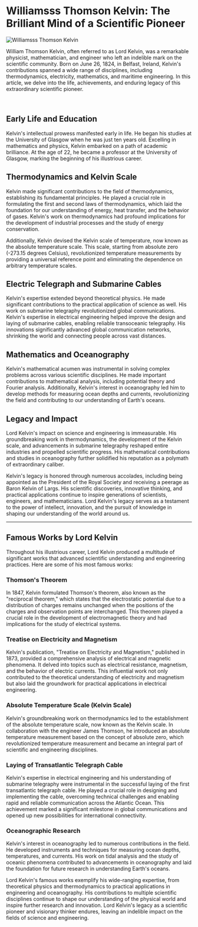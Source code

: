 
# Williamsss Thomson Kelvin: The Brilliant Mind of a Scientific Pioneer

<Image
  src={kelvin_img}
  alt="Williamsss Thomson Kelvin"
  className="float-left mr-4 mb-4 w-1/2 rounded-md"
  width={500}
  height={500}
/>

William Thomson Kelvin, often referred to as Lord Kelvin, was a remarkable physicist,
mathematician, and engineer who left an indelible mark on the scientific community.
Born on June 26, 1824, in Belfast, Ireland, Kelvin's contributions spanned a wide
range of disciplines, including thermodynamics, electricity, mathematics, and maritime
engineering. In this article, we delve into the life, achievements, and enduring
legacy of this extraordinary scientific pioneer.

<br className="clear-both" />

## Early Life and Education

Kelvin's intellectual prowess manifested early in life. He began his studies at the University of Glasgow when he was just ten years old. Excelling in mathematics and physics, Kelvin embarked on a path of academic brilliance. At the age of 22, he became a professor at the University of Glasgow, marking the beginning of his illustrious career.

## Thermodynamics and Kelvin Scale

Kelvin made significant contributions to the field of thermodynamics, establishing its fundamental principles. He played a crucial role in formulating the first and second laws of thermodynamics, which laid the foundation for our understanding of energy, heat transfer, and the behavior of gases. Kelvin's work on thermodynamics had profound implications for the development of industrial processes and the study of energy conservation.

Additionally, Kelvin devised the Kelvin scale of temperature, now known as the absolute temperature scale. This scale, starting from absolute zero (-273.15 degrees Celsius), revolutionized temperature measurements by providing a universal reference point and eliminating the dependence on arbitrary temperature scales.

## Electric Telegraph and Submarine Cables

Kelvin's expertise extended beyond theoretical physics. He made significant contributions to the practical application of science as well. His work on submarine telegraphy revolutionized global communications. Kelvin's expertise in electrical engineering helped improve the design and laying of submarine cables, enabling reliable transoceanic telegraphy. His innovations significantly advanced global communication networks, shrinking the world and connecting people across vast distances.

## Mathematics and Oceanography

Kelvin's mathematical acumen was instrumental in solving complex problems across various scientific disciplines. He made important contributions to mathematical analysis, including potential theory and Fourier analysis. Additionally, Kelvin's interest in oceanography led him to develop methods for measuring ocean depths and currents, revolutionizing the field and contributing to our understanding of Earth's oceans.

## Legacy and Impact

Lord Kelvin's impact on science and engineering is immeasurable. His groundbreaking work in thermodynamics, the development of the Kelvin scale, and advancements in submarine telegraphy reshaped entire industries and propelled scientific progress. His mathematical contributions and studies in oceanography further solidified his reputation as a polymath of extraordinary caliber.

Kelvin's legacy is honored through numerous accolades, including being appointed as the President of the Royal Society and receiving a peerage as Baron Kelvin of Largs. His scientific discoveries, innovative thinking, and practical applications continue to inspire generations of scientists, engineers, and mathematicians. Lord Kelvin's legacy serves as a testament to the power of intellect, innovation, and the pursuit of knowledge in shaping our understanding of the world around us.

---

## Famous Works by Lord Kelvin

Throughout his illustrious career, Lord Kelvin produced a multitude of significant works that advanced scientific understanding and engineering practices. Here are some of his most famous works:

### Thomson's Theorem

In 1847, Kelvin formulated Thomson's theorem, also known as the "reciprocal theorem," which states that the electrostatic potential due to a distribution of charges remains unchanged when the positions of the charges and observation points are interchanged. This theorem played a crucial role in the development of electromagnetic theory and had implications for the study of electrical systems.

### Treatise on Electricity and Magnetism

Kelvin's publication, "Treatise on Electricity and Magnetism," published in 1873, provided a comprehensive analysis of electrical and magnetic phenomena. It delved into topics such as electrical resistance, magnetism, and the behavior of electric currents. This influential work not only contributed to the theoretical understanding of electricity and magnetism but also laid the groundwork for practical applications in electrical engineering.

### Absolute Temperature Scale (Kelvin Scale)

Kelvin's groundbreaking work on thermodynamics led to the establishment of the absolute temperature scale, now known as the Kelvin scale. In collaboration with the engineer James Thomson, he introduced an absolute temperature measurement based on the concept of absolute zero, which revolutionized temperature measurement and became an integral part of scientific and engineering disciplines.

### Laying of Transatlantic Telegraph Cable

Kelvin's expertise in electrical engineering and his understanding of submarine telegraphy were instrumental in the successful laying of the first transatlantic telegraph cable. He played a crucial role in designing and implementing the cable, overcoming technical challenges and enabling rapid and reliable communication across the Atlantic Ocean. This achievement marked a significant milestone in global communications and opened up new possibilities for international connectivity.

### Oceanographic Research

Kelvin's interest in oceanography led to numerous contributions in the field. He developed instruments and techniques for measuring ocean depths, temperatures, and currents. His work on tidal analysis and the study of oceanic phenomena contributed to advancements in oceanography and laid the foundation for future research in understanding Earth's oceans.

Lord Kelvin's famous works exemplify his wide-ranging expertise, from theoretical physics and thermodynamics to practical applications in engineering and oceanography. His contributions to multiple scientific disciplines continue to shape our understanding of the physical world and inspire further research and innovation. Lord Kelvin's legacy as a scientific pioneer and visionary thinker endures, leaving an indelible impact on the fields of science and engineering.
